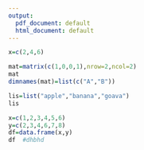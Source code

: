 ```yaml
---
output:
  pdf_document: default
  html_document: default
---
```

```r
x=c(2,4,6)

```
```r
mat=matrix(c(1,0,0,1),nrow=2,ncol=2)
mat
dimnames(mat)=list(c("A","B"))

lis=list("apple","banana","goava")
lis

```

```r
x=c(1,2,3,4,5,6)
y=c(2,3,4,6,7,8)
df=data.frame(x,y)
df  #dhbhd 

```